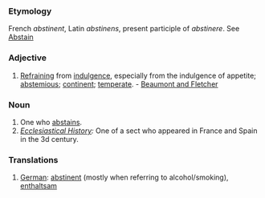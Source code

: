 ===Etymology===
French ''abstinent'', Latin ''abstinens'', present participle of ''abstinere''. See [[Abstain]]
===Adjective===
#[[Refraining]] from [[indulgence]], especially from the indulgence of appetite; [[abstemious]]; [[continent]]; [[temperate]]. - [[Beaumont and Fletcher]]
===Noun===
#One who [[abstains]].
#''[[Ecclesiastical History]]:'' One of a sect who appeared in France and Spain in the 3d century.
===Translations===
#[[German]]: [[abstinent]] (mostly when referring to alcohol/smoking), [[enthaltsam]]